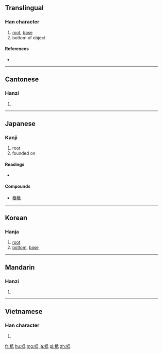 ==Translingual==

===Han character===
{{Han char|rn=75|rad=木|as=05|sn=9|four=4294<sub>0</sub>|canj=木竹心一 (DHPM), 木竹女戈 (DHVI)}}

# [[root]], [[base]]
# bottom of object

====References====
* {{Han ref|kx=0520.040|dkj=14640|dj=0908.030|hdz=21186.080|uh=67E2|ud=26594|bh=AC6B|bd=44139}}

----

==Cantonese==

===Hanzi===
{{yue-hanzi|jyut=|y=dai2}}

# {{defn|lang=yue|sort=木05}}

----

==Japanese==

===Kanji===
{{ja-kanji|grade=|rs=木05}}

# root
# founded on

====Readings====
* {{ja-readings|on=[[てい]] (tei)|kun=[[ね]] (ne)}}

====Compounds====
* [[根柢]]

----

==Korean==

===Hanja===
{{ko-hanja|hangeul=저|eumhun=|rv=jeo|mr=chŏ|y=ce}}

# [[root]]
# [[bottom]], [[base]]

----

==Mandarin==

===Hanzi===
{{cmn-hanzi|pin=[[dǐ]] ([[di3]])|wg=ti<sup>3</sup>}}

# {{defn|lang=cmn|sort=木05}}

----

==Vietnamese==

===Han character===
{{vi-hantu|[[để]], [[đề]], [[đế]]|rs=木05}}

# {{defn|lang=vi|sort=木05}}

[[fr:柢]]
[[hu:柢]]
[[mg:柢]]
[[ja:柢]]
[[pl:柢]]
[[zh:柢]]